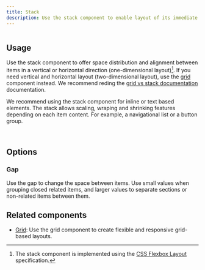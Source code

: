 ```yaml
---
title: Stack
description: Use the stack component to enable layout of its immediate children along the vertical or horizontal axis.
---
```



![]()

## Usage

Use the stack component to offer space distribution and alignment between items in a vertical or horizontal direction (one-dimensional layout)[^1]. If you need vertical and horizontal layout (two-dimensional layout), use the [grid](/components/Grid) component instead. We recommend reding the [grid vs stack documentation](/components/Grid#grid-vs-stack) documentation.

We recommend using the stack component for inline or text based elements. The stack allows scaling, wraping and shrinking features depending on each item content. For example, a navigational list or a button group.

[^1]: The stack component is implemented using the [CSS Flexbox Layout](https://developer.mozilla.org/en-US/docs/Web/CSS/CSS_Flexible_Box_Layout) specification.

<DoDontContainer>
  <Do>
    <img src="" alt="" />
    <Caption></Caption>
  </Do>
  <Dont>
    <img src="" alt="" />
    <Caption></Caption>
  </Dont>
</DoDontContainer>

## Options

### Gap

Use the gap to change the space between items. Use small values when grouping closed related items, and larger values to separate sections or non-related items between them.

## Related components

- [Grid](/components/Grid): Use the grid component to create flexible and responsive grid-based layouts.
